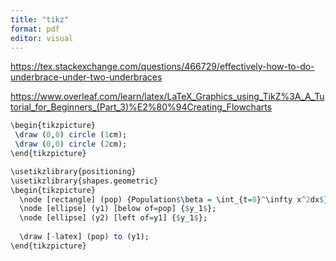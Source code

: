 ```yaml
---
title: "tikz"
format: pdf
editor: visual
---
```


<https://tex.stackexchange.com/questions/466729/effectively-how-to-do-underbrace-under-two-underbraces>

<https://www.overleaf.com/learn/latex/LaTeX_Graphics_using_TikZ%3A_A_Tutorial_for_Beginners_(Part_3)%E2%80%94Creating_Flowcharts>
```r
\begin{tikzpicture}
 \draw (0,0) circle (1cm);
 \draw (0,0) circle (2cm);
\end{tikzpicture}
```

```r
\usetikzlibrary{positioning}
\usetikzlibrary{shapes.geometric}
\begin{tikzpicture}
  \node [rectangle] (pop) {Population$\beta = \int_{t=0}^\infty x^2dx$};
  \node [ellipse] (y1) [below of=pop] {$y_1$};
  \node [ellipse] (y2) [left of=y1] {$y_1$};
  
  \draw [-latex] (pop) to (y1);
\end{tikzpicture}
```

